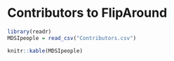 # Contributors to FlipAround
```r
library(readr)
MDSIpeople = read_csv("Contributors.csv")
```
```r
knitr::kable(MDSIpeople)
```

